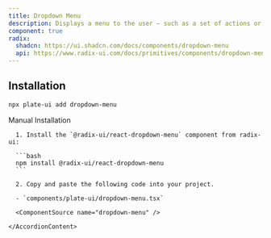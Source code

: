 ```yaml
---
title: Dropdown Menu
description: Displays a menu to the user — such as a set of actions or functions — triggered by a button.
component: true
radix:
  shadcn: https://ui.shadcn.com/docs/components/dropdown-menu
  api: https://www.radix-ui.com/docs/primitives/components/dropdown-menu#api-reference
---
```


## Installation

```bash
npx plate-ui add dropdown-menu
```

<Accordion type="single" collapsible>
  <AccordionItem value="manual-installation">
    <AccordionTrigger>Manual Installation</AccordionTrigger>
    <AccordionContent>

      1. Install the `@radix-ui/react-dropdown-menu` component from radix-ui:

      ```bash
      npm install @radix-ui/react-dropdown-menu
      ```

      2. Copy and paste the following code into your project.

      - `components/plate-ui/dropdown-menu.tsx`

      <ComponentSource name="dropdown-menu" />

    </AccordionContent>

  </AccordionItem>
</Accordion>
